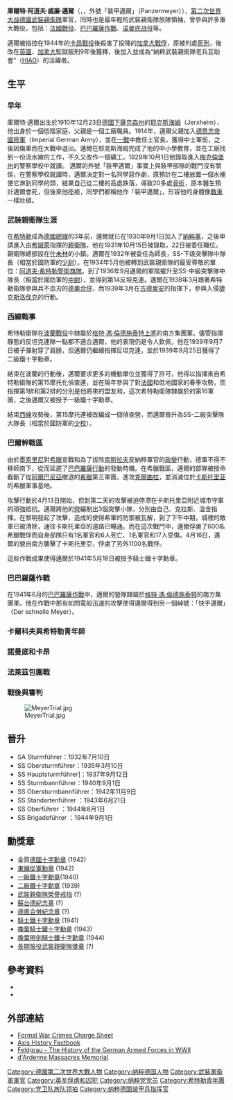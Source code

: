 {{Otheruses|other=名为库尔特·迈尔的其他人物|库尔特·迈尔 (雪车运动员)}}
{{多個問題|
{{Expand English|Kurt Meyer (SS general)}}
{{expand|time=2009-09-14T23:17:49+00:00}}
}}
{{Infobox Military Person
|name= 庫爾特·邁爾
|lived=1910年12月23日-1961年12月23日
|image= [[File:SS-Sturmbannführer_Kurt_Meyer.png|250px]]
|caption= 1941年5月18日照
|placeofbirth=[[德國|德國]] [[萨克森自由州|萨克森自由州]]
|placeofdeath=[[德國|德國]] [[哈根|哈根]]
|nickname= 裝甲邁爾、快手邁爾
|allegiance={{flagicon|Germany}}[[魏玛共和国|魏玛共和国]]（~1933）<br />{{flagicon|Nazi Germany}}[[纳粹德国|纳粹德国]]（~1945）
|serviceyears=1930年～1945年
|rank= 親衛隊 旅隊領袖
|commands=[[第一阿道夫·希特勒警衛旗隊裝甲師|第一阿道夫·希特勒衛隊裝甲師]]<br />第14反坦克連<br />第15摩托連<br />第一偵查營<br />第25裝甲擲彈兵團<br />[[第十二希特勒青年团装甲师|第十二希特勒青年团装甲师]]
|unit=
|battles=[[第二次世界大战|第二次世界大战]]
|awards=[[鐵十字勳章|橡葉帶劍騎士鐵十字勳章]]<br />[[德國十字勳章|金質德國十字勳章]]<br />[[東線從軍勳章|東線從軍勳章]]
|laterwork=}}
'''庫爾特·阿道夫·威廉·邁爾'''（{{lang-de|Kurt Adolph Wilhelm Meyer}}，{{bd|1910年|12月23日|1961年|12月23日}}，外號「裝甲邁爾」（Panzermeyer）），[[第二次世界大战|第二次世界大战]][[納粹德國|德國]][[武裝親衛隊|武裝親衛隊]]軍官，同時也是最年輕的武裝親衛隊旅隊領袖，曾參與許多重大戰役，包括：[[法國戰役|法國戰役]]、[[巴巴羅薩作戰|巴巴羅薩作戰]]、[[诺曼底战役|诺曼底战役]]等。

邁爾被指控在1944年的[[卡昂戰役|卡昂戰役]]後殺害了投降的[[加拿大|加拿大]][[戰俘|戰俘]]，原被判處[[死刑|死刑]]，後改在[[英國|英國]]、[[加拿大|加拿大]]監獄服刑9年後獲釋，後加入並成為“納粹武裝親衛隊老兵互助會”（[[HIAG|HIAG]]）的活躍者。

== 生平 ==
=== 早年 ===
庫爾特·邁爾出生於1910年12月23日[[德國|德國]][[下薩克森|下薩克森州]]的[[耶克斯海姆|耶克斯海姆]]（Jerxheim），他出身於一個低階家庭，父親是一個工廠職員。1914年，邁爾父親加入[[德意志帝國陸軍|德意志帝國陸軍]]（Imperial German Army），並在[[一戰|一戰]]中擔任士官長，獲得中士軍銜，之後因傷重而在大戰中退出。邁爾在耶克斯海姆完成了他的中小學教育，並在工廠找到一份流水線的工作，不久又改作一個礦工。1929年10月1日他錄取進入[[梅克倫堡州|梅克倫堡州]]的警察學校中就讀。
邁爾的外號「裝甲邁爾」事實上與裝甲部隊的戰鬥沒有關係，在警察學校就讀時，邁爾决定對一名同學惡作劇，原預計在二樓放置一個水桶使它淋到同學的頭，結果自己從二樓的高處跌落，導致20多處[[骨折|骨折]]，原本醫生預計邁爾會死，但後來他痊癒，同學們都稱他作「裝甲邁爾」，形容他的身體像[[戰車|戰車]]一樣壯碩。

=== 武裝親衛隊生涯 ===
在[[希特勒|希特勒]]成為[[德國總理|德國總理]]的3年前，邁爾就已在1930年9月1日加入了[[納粹黨|納粹黨]]，之後申請進入由[[希姆萊|希姆萊]]指揮的[[親衛隊|親衛隊]]，他在1931年10月15日被錄取，22日被委任職位。親衛隊總部設在[[什未林|什未林]]的小鎮。邁爾在1932年被委任為師長，SS-下级突擊隊中隊長（相當於國防軍的[[少尉|少尉]]）。在1934年5月他被轉到武裝親衛隊的最受尊敬的單位：[[第一阿道夫·希特勒警衛旗隊裝甲師|阿道夫·希特勒警衛旗隊]]。到了1936年9月邁爾的軍階擢升至SS-中級突擊隊中隊長（相當於國防軍的[[中尉|中尉]]），並得到第14反坦克連。邁爾在1938年3月跟著希特勒衛隊參與兵不血刃的[[德奧合併|德奧合併]]，而1939年3月在[[古德里安|古德里安]]的指揮下，參與入侵[[捷克斯洛伐克|捷克斯洛伐克]]的行動。

=== 西線戰事 ===
希特勒衛隊在[[波蘭戰役|波蘭戰役]]中隸屬於[[格特·馮·倫德施泰特|格特·馮·倫德施泰特]][[上將|上將]]的南方集團軍。儘管指揮靜態的反坦克連隊一點都不適合邁爾，他的表現仍是令人欽佩，他在1939年9月7日被子彈射穿了肩膀，但邁爾仍繼續指揮反坦克連，並於1939年9月25日獲得了二級鐵十字勳章。

結束在波蘭的行動後，邁爾要求更多的機動單位並獲得了許可，他得以指揮來自希特勒衛隊的第15摩托化偵查連，並在隔年參與了對[[法國|法國]]和低地國家的春季攻勢，而指揮第1排和第2排的分別是他將來的盟友{{le|雨果·克拉斯|Hugo Kraas}}和{{le|麥克斯·溫舍|Max Wünsche}}，這次希特勒衛隊隸屬於{{le|維特斯海姆|Wend von Wietersheim}}的第16軍團，之後邁爾又被授予一級鐵十字勳章。

結束[[西線|西線]]攻勢後，第15摩托連被改編成一個偵查營，而邁爾晉升為SS-二級突擊隊大隊長（相當於國防軍的[[少校|少校]]）。

=== 巴爾幹戰區 ===
由於[[墨索里尼|墨索里尼]]對[[希臘|希臘]]宣戰和為了拔除[[南斯拉夫|南斯拉夫]]反納粹軍官的[[政變|政變]]行動，德軍不得不移師南下，從而延遲了[[巴巴羅薩行動|巴巴羅薩行動]]的發動時機。在希臘戰區，邁爾的部隊被授命截斷了從[[阿爾巴尼亞|阿爾巴尼亞]]撤退的[[希臘|希臘]]第三軍團，進攻[[克爾曲拉|克爾曲拉]]，並消滅位於[[卡斯托里亚|卡斯托里亚]]的希臘軍事基地。

攻擊行動於4月13日開始，但到第二天的攻擊被迫停滯在卡斯托里亞附近城市守軍的頑強抵抗。邁爾將他的[[營|營]]編制出3個突擊小隊，分別由自己、克拉斯、溫舍指揮。在黎明發起了攻擊，造成的使得希軍的防禦被瓦解，到了下午中期，城裡的敵軍已被清除，通往卡斯托里亞的道路已暢通。而在這次戰鬥中，邁爾俘虜了600名希臘戰俘而自身部隊只有1名軍官和6人死亡、1名軍官和17人受傷。4月16日，邁爾的營自南方襲擊了卡斯托里亞，俘虜了另外1100名戰俘。

這些作戰成果使得邁爾於1941年5月18日被授予騎士鐵十字勳章。

=== 巴巴羅薩作戰 ===
在1941年6月的[[巴巴羅薩作戰|巴巴羅薩作戰]]中，邁爾的營隊隸屬於[[格特·馮·倫德施泰特|格特·馮·倫德施泰特]]的南方集團軍。他在作戰中那有如閃電般迅速的攻擊使得邁爾得到另一個綽號：「快手邁爾」（Der schnelle Meyer）。

=== 卡爾科夫與希特勒青年師 ===
=== 諾曼底和卡昂 ===
=== 法萊茲包圍戰 ===
=== 戰後與審判 ===
[[File:MeyerTrial.jpg|thumb]]

== 晉升 ==
* SA Sturmführer：1932年7月10日
* SS Obersturmführer：1935年3月10日
* SS Hauptsturmführer]：1937年9月12日
* SS Sturmbannführer：1940年9月1日
* SS Obersturmbannführer：1942年11月9日
* SS Standartenführer ：1943年6月21日
* SS Oberführer ：1944年8月1日
* SS Brigadeführer ：1944年9月1日

== 勳獎章 ==
* 金質[[德國十字勳章|德國十字勳章]] (1942)
* [[東線從軍勳章|東線從軍勳章]] (1942)
* [[鐵十字勳章|一級鐵十字勳章]](1940)
* [[鐵十字勳章|二級鐵十字勳章]] (1939) 
* [[武裝親衛隊榮譽戒指|武裝親衛隊榮譽戒指]] (?)
* [[蘇台德紀念章|蘇台德紀念章]] (?)
* [[德奧合併紀念章|德奧合併紀念章]] (?)
* [[鐵十字勳章|騎士鐵十字勳章]] (1941)
* [[鐵十字勳章|橡葉騎士鐵十字勳章]] (1943)
* [[鐵十字勳章|橡葉帶劍騎士鐵十字勳章]] (1944)
* [[長期服役武裝親衛隊獎章|長期服役武裝親衛隊獎章]] (?)

== 參考資料 ==
{{reflist}}
{{refbegin}}
* {{cite book| first=George|last=Forty|authorlink=| coauthors=| series=Battle Zone Normandy| title=Villers Bocage|publisher=Sutton Publishing| year=2004| origdate= | isbn=0-75093-012-8}}
* {{cite web|url=http://www.dnd.ca/dhh/collections/books/files/books/Victory_e.pdf |format=PDF |first=Colonel Charles Perry |last=Stacey |authorlink= |coauthors=Bond, Major C.C.J. |title=Official History of the Canadian Army in the Second World War: Volume III. The Victory Campaign: The operations in North-West Europe 1944–1945 |publisher=The Queen's Printer and Controller of Stationery Ottawa |date=1960 |origdate= |isbn= |accessdate=2008-08-20 |deadurl=yes |archiveurl=https://web.archive.org/web/20080912012732/http://www.dnd.ca/dhh/collections/books/files/books/Victory_e.pdf |archivedate=2008-09-12 }}
{{refend}}

== 外部連結 ==
* [https://web.archive.org/web/20090719163540/http://www.ess.uwe.ac.uk/WCC/meyercharge.htm Formal War Crimes Charge Sheet]
* [http://www.axishistory.com Axis History Factbook] {{Wayback|url=http://www.axishistory.com/ |date=20061123083230 }}
* [http://www.feldgrau.com Feldgrau - The History of the German Armed Forces in WWII] {{WebCite|url=https://www.webcitation.org/66z6BWpNd?url=http://www.feldgrau.com/ |date=20120417053322 |dateformat=iso }}
* [http://www.vac-acc.gc.ca/general/sub.cfm?source=memorials/ww2mem/ardenne d'Ardenne Massacres Memorial] {{Webarchive|url=http://webarchive.bac-lac.gc.ca:8080/wayback/20061121103511/http://www.vac-acc.gc.ca/remembers/sub.cfm?source=memorials/ww2mem/ardenne |date=2006-11-21 }}

{{Authority control}}
{{DEFAULTSORT:Meyer, Kurt Adolph Wilhelm }}
[[Category:德國第二次世界大戰人物|Category:德國第二次世界大戰人物]]
[[Category:纳粹德国人物|Category:纳粹德国人物]]
[[Category:武裝黨衛軍軍官|Category:武裝黨衛軍軍官]]
[[Category:英军俘虏和囚犯|Category:英军俘虏和囚犯]]
[[Category:纳粹党党员|Category:纳粹党党员]]
[[Category:希特勒青年團|Category:希特勒青年團]]
[[Category:党卫队旅队领袖|Category:党卫队旅队领袖]]
[[Category:纳粹德国装甲兵指挥官|Category:纳粹德国装甲兵指挥官]]